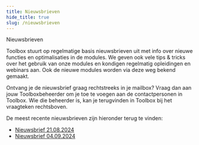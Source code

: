```yaml
---
title: Nieuwsbrieven
hide_title: true 
slug: /nieuwsbrieven
---
```


<ImageTitle img="newsletter.png">Nieuwsbrieven</ImageTitle>

Toolbox stuurt op regelmatige basis nieuwsbrieven uit met info over nieuwe functies en optimalisaties in de modules. We geven ook vele tips & tricks over het gebruik van onze modules en kondigen regelmatig opleidingen en webinars aan. Ook de nieuwe modules worden via deze weg bekend gemaakt. 

Ontvang je de nieuwsbrief graag rechtstreeks in je mailbox? Vraag dan aan jouw Toolboxbeheerder om je toe te voegen aan de contactpersonen in Toolbox. Wie die beheerder is, kan je terugvinden in Toolbox bij het vraagteken rechtsboven. 

De meest recente nieuwsbrieven zijn hieronder terug te vinden:

- [Nieuwsbrief 21.08.2024](./nieuwsbrief_aug_24.pdf) 
- [Nieuwsbrief 04.09.2024](./nieuwsbrief_04_09_24.pdf)
